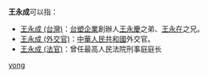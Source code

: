 '''王永成'''可以指：
* [[王永成_(台灣)|王永成 (台灣)]]：[[台塑企業|台塑企業]]創辦人[[王永慶|王永慶]]之弟、[[王永在|王永在]]之兄。
* [[王永成_(外交官)|王永成 (外交官)]]：[[中華人民共和國|中華人民共和國]]外交官。
* [[王永成_(法官)|王永成 (法官)]]：曾任最高人民法院刑事庭庭长

{{disambig}}

[[Category:三字王姓人名消歧义|yong]]
